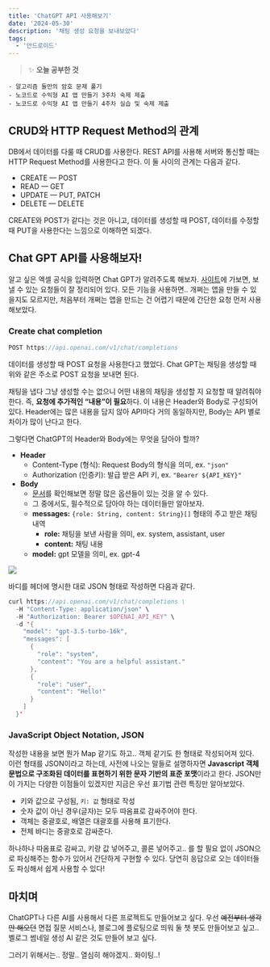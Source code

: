 ```yaml
---
title: 'ChatGPT API 사용해보기'
date: '2024-05-30'
description: '채팅 생성 요청을 보내보았다'
tags:
  - '안드로이드'
---
```


> ✨ **오늘 공부한 것**
>
```
- 알고리즘 둘만의 암호 문제 풀기
- 노코드로 수익형 AI 앱 만들기 3주차 숙제 제출
- 노코드로 수익형 AI 앱 만들기 4주차 실습 및 숙제 제출
```
>

## CRUD와 HTTP Request Method의 관계

DB에서 데이터를 다룰 때 CRUD를 사용한다. REST API를 사용해 서버와 통신할 때는 HTTP Request Method를 사용한다고 한다. 이 둘 사이의 관계는 다음과 같다.

- CREATE — POST
- READ — GET
- UPDATE — PUT, PATCH
- DELETE — DELETE

CREATE와 POST가 같다는 것은 아니고, 데이터를 생성할 때 POST, 데이터를 수정할 때 PUT을 사용한다는 느낌으로 이해하면 되겠다. 

## Chat GPT API를 사용해보자!

알고 싶은 엑셀 공식을 입력하면 Chat GPT가 알려주도록 해보자. [사이트](https://platform.openai.com/playground/chat?models=gpt-3.5-turbo-16k)에 가보면, 보낼 수 있는 요청들이 잘 정리되어 있다. 모든 기능을 사용하면.. 개쩌는 앱을 만들 수 있을지도 모르지만, 처음부터 개쩌는 앱을 만드는 건 어렵기 때문에 간단한 요청 먼저 사용해보았다. 

### Create chat completion

```kotlin
POST https://api.openai.com/v1/chat/completions
```

데이터를 생성할 때 POST 요청을 사용한다고 했었다. Chat GPT는 채팅을 생성할 때 위와 같은 주소로 POST 요청을 보내면 된다. 

채팅을 냅다 그냥 생성할 수는 없으니 어떤 내용의 채팅을 생성할 지 요청할 때 알려줘야 한다. 즉, **요청에 추가적인 “내용”이 필요**하다. 이 내용은 Header와 Body로 구성되어 있다. Header에는 많은 내용을 담지 않아 API마다 거의 동일하지만, Body는 API 별로 차이가 많이 난다고 한다. 

그렇다면 ChatGPT의 Header와 Body에는 무엇을 담아야 할까?

- **Header**
    - Content-Type (형식): Request Body의 형식을 의미, ex. `"json"`
    - Authorization (인증키): 발급 받은 API 키, ex. `"Bearer ${API_KEY}"`
- **Body**
  - [문서](https://platform.openai.com/docs/api-reference/chat/create)를 확인해보면 정말 많은 옵션들이 있는 것을 알 수 있다.
  - 그 중에서도, 필수적으로 담아야 하는 데이터들만 알아보자.
  - **messages:** `{role: String, content: String}[]` 형태의 주고 받은 채팅 내역
    - **role:** 채팅을 보낸 사람을 의미, ex. system, assistant, user
    - **content:** 채팅 내용
  - **model:** gpt 모델을 의미, ex. gpt-4

![](/posts/etc/today-i-learned/2024-05-30.png)

바디를 헤더에 명시한 대로 JSON 형태로 작성하면 다음과 같다. 

```kotlin
curl https://api.openai.com/v1/chat/completions \
  -H "Content-Type: application/json" \
  -H "Authorization: Bearer $OPENAI_API_KEY" \
  -d '{
    "model": "gpt-3.5-turbo-16k",
    "messages": [
      {
        "role": "system",
        "content": "You are a helpful assistant."
      },
      {
        "role": "user",
        "content": "Hello!"
      }
    ]
  }'
```

### JavaScript Object Notation, JSON

작성한 내용을 보면 뭔가 Map 같기도 하고.. 객체 같기도 한 형태로 작성되어져 있다. 이런 형태를 JSON이라고 하는데, 사전에 나오는 말들로 설명하자면 **Javascript 객체 문법으로 구조화된 데이터를 표현하기 위한 문자 기반의 표준 포맷**이라고 한다. JSON만이 가지는 다양한 이점들이 있겠지만 지금은 우선 표기법 관련 특징만 알아보았다.

- 키와 값으로 구성됨, `키: 값` 형태로 작성
- 숫자 값이 아닌 경우(글자)는 모두 따옴표로 감싸주어야 한다.
- 객체는 중괄호로, 배열은 대괄호를 사용해 표기한다.
- 전체 바디는 중괄호로 감싸준다.

하나하나 따옴표로 감싸고, 키랑 값 넣어주고, 콜론 넣어주고.. 를 할 필요 없이 JSON으로 파싱해주는 함수가 있어서 간단하게 구현할 수 있다. 당연히 응답으로 오는 데이터들도 파싱해서 쉽게 사용할 수 있다!

## 마치며

ChatGPT나 다른 AI를 사용해서 다른 프로젝트도 만들어보고 싶다. 우선 ~~예전부터 생각만 해오던~~ 면접 질문 서비스나, 블로그에 플로팅으로 띄워 둘 챗 봇도 만들어보고 싶고.. 벨로그 썸네일 생성 AI 같은 것도 만들어 보고 싶다. 

그러기 위해서는.. 정말.. 열심히 해야겠지.. 화이팅..!
